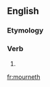 ==English==

===Etymology===
{{suffix|en|mourn|eth}}

===Verb===
{{head|en|verb form}}

# {{en-archaic third-person singular of|mourn}}

[[fr:mourneth]]